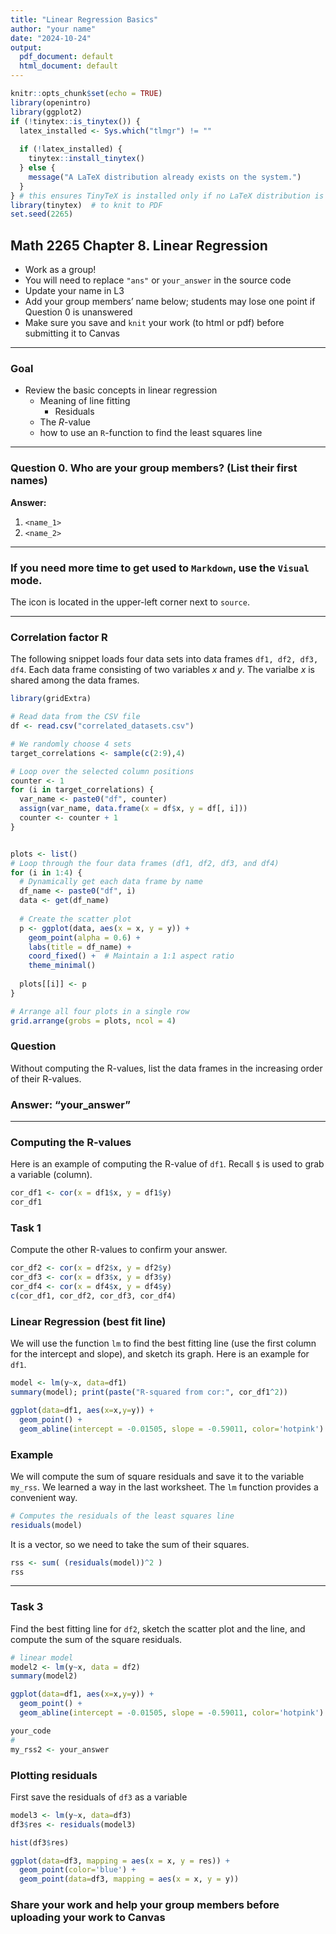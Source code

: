 ```yaml
---
title: "Linear Regression Basics"
author: "your name"
date: "2024-10-24"
output:
  pdf_document: default
  html_document: default
---
```


```r
knitr::opts_chunk$set(echo = TRUE)
library(openintro)
library(ggplot2)
if (!tinytex::is_tinytex()) {
  latex_installed <- Sys.which("tlmgr") != ""
  
  if (!latex_installed) {
    tinytex::install_tinytex()
  } else {
    message("A LaTeX distribution already exists on the system.")
  }
} # this ensures TinyTeX is installed only if no LaTeX distribution is found
library(tinytex)  # to knit to PDF
set.seed(2265)
```

## Math 2265 Chapter 8. Linear Regression

- Work as a group!
- You will need to replace `"ans"` or `your_answer` in the source code
- Update your name in L3
- Add your group members' name below; students may lose one point if Question 0 is unanswered
- Make sure you save and `knit` your work (to html or pdf) before submitting it to Canvas

---

### Goal

- Review the basic concepts in linear regression
  - Meaning of line fitting
    - Residuals
  - The $R$-value
  - how to use an `R`-function to find the least squares line 

---

### Question 0. Who are your group members? (List their first names)

**Answer:** 

  1. `<name_1>`
  1. `<name_2>`

---

### If you need more time to get used to `Markdown`, use the `Visual` mode.

The icon is located in the upper-left corner next to `source`. 

---

### Correlation factor R

The following snippet loads four data sets into data frames `df1, df2, df3, df4`. Each data frame consisting of two variables $x$ and $y$. The varialbe $x$ is shared among the data frames. 

```r
library(gridExtra)

# Read data from the CSV file
df <- read.csv("correlated_datasets.csv")

# We randomly choose 4 sets
target_correlations <- sample(c(2:9),4)

# Loop over the selected column positions
counter <- 1
for (i in target_correlations) {
  var_name <- paste0("df", counter)
  assign(var_name, data.frame(x = df$x, y = df[, i]))
  counter <- counter + 1
}


plots <- list()
# Loop through the four data frames (df1, df2, df3, and df4)
for (i in 1:4) {
  # Dynamically get each data frame by name
  df_name <- paste0("df", i)
  data <- get(df_name)
  
  # Create the scatter plot
  p <- ggplot(data, aes(x = x, y = y)) +
    geom_point(alpha = 0.6) +
    labs(title = df_name) +
    coord_fixed() +  # Maintain a 1:1 aspect ratio
    theme_minimal()
  
  plots[[i]] <- p
}

# Arrange all four plots in a single row
grid.arrange(grobs = plots, ncol = 4)
```

### Question

Without computing the R-values, list the data frames in the increasing order of their R-values.

### Answer: "your_answer" 

---

### Computing the R-values

Here is an example of computing the R-value of `df1`. Recall `$` is used to grab a variable (column).

```r
cor_df1 <- cor(x = df1$x, y = df1$y)
cor_df1
```

### Task 1

Compute the other R-values to confirm your answer.

```r
cor_df2 <- cor(x = df2$x, y = df2$y)
cor_df3 <- cor(x = df3$x, y = df3$y)
cor_df4 <- cor(x = df4$x, y = df4$y)
c(cor_df1, cor_df2, cor_df3, cor_df4)
```

### Linear Regression (best fit line)

We will use the function `lm` to find the best fitting line (use the first column for the intercept and slope), and sketch its graph. Here is an example for `df1`.

```r
model <- lm(y~x, data=df1)
summary(model); print(paste("R-squared from cor:", cor_df1^2))
```

```r
ggplot(data=df1, aes(x=x,y=y)) +
  geom_point() +
  geom_abline(intercept = -0.01505, slope = -0.59011, color='hotpink')
```

### Example

We will compute the sum of square residuals and save it to the variable `my_rss`. We learned a way in the last worksheet. The `lm` function provides a convenient way. 

```r
# Computes the residuals of the least squares line
residuals(model)
```

It is a vector, so we need to take the sum of their squares. 

```r
rss <- sum( (residuals(model))^2 )
rss
```


---

### Task 3

Find the best fitting line for `df2`, sketch the scatter plot and the line, and compute the sum of the square residuals.

```r
# linear model
model2 <- lm(y~x, data = df2)
summary(model2)
```

```r
ggplot(data=df1, aes(x=x,y=y)) +
  geom_point() +
  geom_abline(intercept = -0.01505, slope = -0.59011, color='hotpink')
```

```r
your_code
#
my_rss2 <- your_answer
```

### Plotting residuals

First save the residuals of `df3` as a variable 

```r
model3 <- lm(y~x, data=df3)
df3$res <- residuals(model3)
```

```r
hist(df3$res)
```

```r
ggplot(data=df3, mapping = aes(x = x, y = res)) +
  geom_point(color='blue') +
  geom_point(data=df3, mapping = aes(x = x, y = y))
```


### Share your work and help your group members before uploading your work to Canvas
